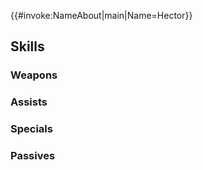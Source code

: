 {{#invoke:NameAbout|main|Name=Hector}}{{HeroPage Tabs}}
{{Hero Infobox
|Name=Hector
|Title=Marquess of Ostia
|LegendaryEffect=Fire
|BoostHP=3
|BoostAtk=2
|GrowthModifier=Gen 2
|WeaponType=Green Axe
|MoveType=Armored
|Origin=Fire Emblem: The Blazing Blade
|Gender=Male
|actorEN=Patrick Seitz
|actorJP=鳥海浩輔
|artist=ワダサチコ
|releaseDate=June 28, 2018
|TagID=伝承ヘクトル
|InternalID=264
|Properties=legendary
|cv1=6
|cv2=100300
|description=Hector has ascended as the marquess of Ostia. Will renewed, he swings Armads and leads the people. Appears in Fire Emblem: The Blazing Blade.
}}
{{Stats Page
|Lv1HP=23|Lv1ATK=10|Lv1SPD=6|Lv1DEF=12|Lv1RES=4
|GRHP=55|GRATK=70|GRSPD=40|GRDEF=60|GRRES=50
}}
==Skills==
===Weapons===
{{Weapons Table
|weapon1=Iron Axe
|weapon1Default=1
|weapon1Unlock=1
|weapon2=Steel Axe
|weapon2Default=3
|weapon2Unlock=2
|weapon3=Silver Axe
|weapon3Default=4
|weapon3Unlock=3
|weapon4=Thunder Armads
|weapon4Default=5
|weapon4Unlock=5
}}
===Assists===
{{Assists Table}}
===Specials===
{{Specials Table
|special1=Dragon Gaze
|special1Default=4
|special1Unlock=3
|special2=Draconic Aura
|special2Unlock=4
}}
===Passives===
{{Passives Table
|passiveA1=Distant Counter
|passiveA1Unlock=5
|passiveB1=Vengeful Fighter 1
|passiveB2=Vengeful Fighter 2
|passiveB3=Vengeful Fighter 3
|passiveB1Unlock=1
|passiveB2Unlock=2
|passiveB3Unlock=4
|passiveB4=Crafty Fighter 1
|passiveB5=Crafty Fighter 2
|passiveB6=Crafty Fighter 3
|passiveB4Unlock=3
|passiveB5Unlock=4
|passiveB6Unlock=5
|passiveC1=Ostia's Pulse
|passiveC2=Ostia's Pulse II
|passiveC1Unlock=5
|passiveC2Unlock=5
}}
{{Heroes Navbox}}